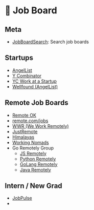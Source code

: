 
# 📣 Job Board

## Meta

- [JobBoardSearch](https://jobboardsearch.com/): Search job boards

## Startups

- [AngelList](https://angel.co/jobs)
- [Y Combinator](https://www.ycombinator.com/jobs)
- [YC Work at a Startup](https://www.workatastartup.com/)
- [Wellfound (AngelList)](https://wellfound.com/)

## Remote Job Boards

- [Remote OK](https://remoteok.com/)
- [remote.com/jobs](https://remote.com/jobs)
- [WWR (We Work Remotely)](https://weworkremotely.com/)
- [JustRemote](https://justremote.co/)
- [Himalayas](https://himalayas.app/)
- [Working Nomads](https://www.workingnomads.com/jobs)
- Go Remotely Group
  - [JS Remotely](https://jsremotely.com/)
  - [Python Remotely](https://pythonremotely.com/)
  - [GoLang Remotely](https://golangremotely.com/)
  - [Java Remotely](https://javaremotely.com/)

## Intern / New Grad

- [JobPulse](https://jobpulse.fyi/)
- <GitHubBadge slug="SimplifyJobs/New-Grad-Positions" />
